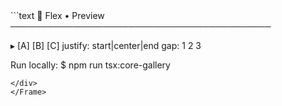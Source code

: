 <Frame>
<div style={{background:'#0f131a',border:'1px solid #1f2430',borderRadius:'8px' ,width:'100%',height:'100%',overflow:'hidden',boxShadow:'0 10px 30px rgba(0,0,0,.35)'}}>
```text
📐 Flex • Preview
──────────────────────────────────────────

  ▸ [A] [B] [C]
    justify: start|center|end  gap: 1 2 3

Run locally:
  $ npm run tsx:core-gallery
```
</div>
</Frame>

